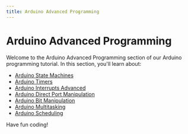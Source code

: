 ```yaml
---
title: Arduino Advanced Programming
---
```


# Arduino Advanced Programming

Welcome to the Arduino Advanced Programming section of our Arduino programming tutorial. In this section, you'll learn about:

- [Arduino State Machines](./0-arduino-state-machines.mdx)
- [Arduino Timers](./1-arduino-timers.mdx)
- [Arduino Interrupts Advanced](./2-arduino-interrupts-advanced.mdx)
- [Arduino Direct Port Manipulation](./3-arduino-direct-port-manipulation.mdx)
- [Arduino Bit Manipulation](./4-arduino-bit-manipulation.mdx)
- [Arduino Multitasking](./5-arduino-multitasking.mdx)
- [Arduino Scheduling](./6-arduino-scheduling.mdx)

Have fun coding!